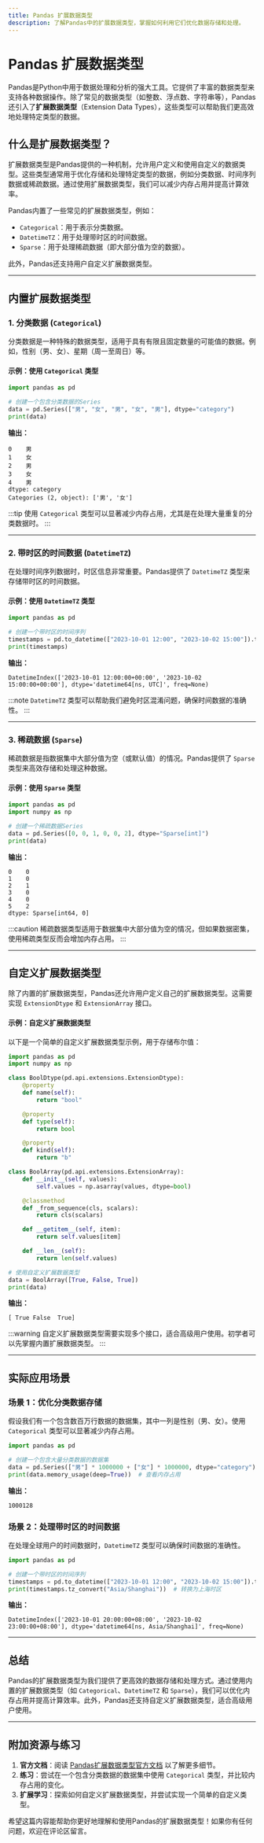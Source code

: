 ```yaml
---
title: Pandas 扩展数据类型
description: 了解Pandas中的扩展数据类型，掌握如何利用它们优化数据存储和处理。
---
```


# Pandas 扩展数据类型

Pandas是Python中用于数据处理和分析的强大工具。它提供了丰富的数据类型来支持各种数据操作。除了常见的数据类型（如整数、浮点数、字符串等），Pandas还引入了**扩展数据类型**（Extension Data Types），这些类型可以帮助我们更高效地处理特定类型的数据。

## 什么是扩展数据类型？

扩展数据类型是Pandas提供的一种机制，允许用户定义和使用自定义的数据类型。这些类型通常用于优化存储和处理特定类型的数据，例如分类数据、时间序列数据或稀疏数据。通过使用扩展数据类型，我们可以减少内存占用并提高计算效率。

Pandas内置了一些常见的扩展数据类型，例如：

- `Categorical`：用于表示分类数据。
- `DatetimeTZ`：用于处理带时区的时间数据。
- `Sparse`：用于处理稀疏数据（即大部分值为空的数据）。

此外，Pandas还支持用户自定义扩展数据类型。

---

## 内置扩展数据类型

### 1. 分类数据 (`Categorical`)

分类数据是一种特殊的数据类型，适用于具有有限且固定数量的可能值的数据。例如，性别（男、女）、星期（周一至周日）等。

#### 示例：使用 `Categorical` 类型

```python
import pandas as pd

# 创建一个包含分类数据的Series
data = pd.Series(["男", "女", "男", "女", "男"], dtype="category")
print(data)
```

**输出：**

```
0    男
1    女
2    男
3    女
4    男
dtype: category
Categories (2, object): ['男', '女']
```

:::tip
使用 `Categorical` 类型可以显著减少内存占用，尤其是在处理大量重复的分类数据时。
:::

---

### 2. 带时区的时间数据 (`DatetimeTZ`)

在处理时间序列数据时，时区信息非常重要。Pandas提供了 `DatetimeTZ` 类型来存储带时区的时间数据。

#### 示例：使用 `DatetimeTZ` 类型

```python
import pandas as pd

# 创建一个带时区的时间序列
timestamps = pd.to_datetime(["2023-10-01 12:00", "2023-10-02 15:00"]).tz_localize("UTC")
print(timestamps)
```

**输出：**

```
DatetimeIndex(['2023-10-01 12:00:00+00:00', '2023-10-02 15:00:00+00:00'], dtype='datetime64[ns, UTC]', freq=None)
```

:::note
`DatetimeTZ` 类型可以帮助我们避免时区混淆问题，确保时间数据的准确性。
:::

---

### 3. 稀疏数据 (`Sparse`)

稀疏数据是指数据集中大部分值为空（或默认值）的情况。Pandas提供了 `Sparse` 类型来高效存储和处理这种数据。

#### 示例：使用 `Sparse` 类型

```python
import pandas as pd
import numpy as np

# 创建一个稀疏数据Series
data = pd.Series([0, 0, 1, 0, 0, 2], dtype="Sparse[int]")
print(data)
```

**输出：**

```
0    0
1    0
2    1
3    0
4    0
5    2
dtype: Sparse[int64, 0]
```

:::caution
稀疏数据类型适用于数据集中大部分值为空的情况，但如果数据密集，使用稀疏类型反而会增加内存占用。
:::

---

## 自定义扩展数据类型

除了内置的扩展数据类型，Pandas还允许用户定义自己的扩展数据类型。这需要实现 `ExtensionDtype` 和 `ExtensionArray` 接口。

#### 示例：自定义扩展数据类型

以下是一个简单的自定义扩展数据类型示例，用于存储布尔值：

```python
import pandas as pd
import numpy as np

class BoolDtype(pd.api.extensions.ExtensionDtype):
    @property
    def name(self):
        return "bool"

    @property
    def type(self):
        return bool

    @property
    def kind(self):
        return "b"

class BoolArray(pd.api.extensions.ExtensionArray):
    def __init__(self, values):
        self.values = np.asarray(values, dtype=bool)

    @classmethod
    def _from_sequence(cls, scalars):
        return cls(scalars)

    def __getitem__(self, item):
        return self.values[item]

    def __len__(self):
        return len(self.values)

# 使用自定义扩展数据类型
data = BoolArray([True, False, True])
print(data)
```

**输出：**

```
[ True False  True]
```

:::warning
自定义扩展数据类型需要实现多个接口，适合高级用户使用。初学者可以先掌握内置扩展数据类型。
:::

---

## 实际应用场景

### 场景 1：优化分类数据存储

假设我们有一个包含数百万行数据的数据集，其中一列是性别（男、女）。使用 `Categorical` 类型可以显著减少内存占用。

```python
import pandas as pd

# 创建一个包含大量分类数据的数据集
data = pd.Series(["男"] * 1000000 + ["女"] * 1000000, dtype="category")
print(data.memory_usage(deep=True))  # 查看内存占用
```

**输出：**

```
1000128
```

### 场景 2：处理带时区的时间数据

在处理全球用户的时间数据时，`DatetimeTZ` 类型可以确保时间数据的准确性。

```python
import pandas as pd

# 创建一个带时区的时间序列
timestamps = pd.to_datetime(["2023-10-01 12:00", "2023-10-02 15:00"]).tz_localize("UTC")
print(timestamps.tz_convert("Asia/Shanghai"))  # 转换为上海时区
```

**输出：**

```
DatetimeIndex(['2023-10-01 20:00:00+08:00', '2023-10-02 23:00:00+08:00'], dtype='datetime64[ns, Asia/Shanghai]', freq=None)
```

---

## 总结

Pandas的扩展数据类型为我们提供了更高效的数据存储和处理方式。通过使用内置的扩展数据类型（如 `Categorical`、`DatetimeTZ` 和 `Sparse`），我们可以优化内存占用并提高计算效率。此外，Pandas还支持自定义扩展数据类型，适合高级用户使用。

---

## 附加资源与练习

1. **官方文档**：阅读 [Pandas扩展数据类型官方文档](https://pandas.pydata.org/pandas-docs/stable/user_guide/basics.html#dtypes) 以了解更多细节。
2. **练习**：尝试在一个包含分类数据的数据集中使用 `Categorical` 类型，并比较内存占用的变化。
3. **扩展学习**：探索如何自定义扩展数据类型，并尝试实现一个简单的自定义类型。

希望这篇内容能帮助你更好地理解和使用Pandas的扩展数据类型！如果你有任何问题，欢迎在评论区留言。